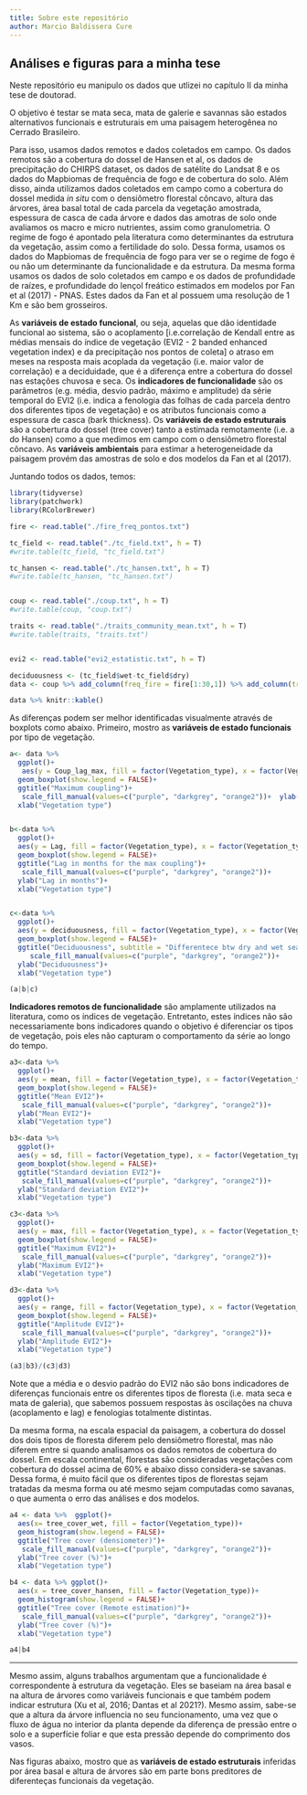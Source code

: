 ```yaml
---
title: Sobre este repositório
author: Marcio Baldissera Cure
---
```


## Análises e figuras para a minha tese

Neste repositório eu manipulo os dados que utlizei no capítulo II da minha tese de doutorad. 

O objetivo é testar se mata seca, mata de galerie e savannas são estados alternativos funcionais e estruturais em uma paisagem heterogênea no Cerrado Brasileiro.

Para isso, usamos dados remotos e dados coletados em campo. Os dados remotos são a cobertura do dossel de Hansen et al, os dados de precipitação do CHIRPS dataset, os dados de satélite do Landsat 8 e os dados do Mapbiomas de frequência de fogo e de cobertura do solo. Além disso, ainda utilizamos dados coletados em campo como a cobertura do dossel medida <i>in situ</i> com o densiômetro florestal côncavo, altura das árvores, área basal total de cada parcela da vegetação amostrada, espessura de casca de cada árvore e dados das amotras de solo onde avaliamos os macro e micro nutrientes, assim como granulometria.
O regime de fogo é apontado pela literatura como determinantes da estrutura da vegetação, assim como a fertilidade do solo. Dessa forma, usamos os dados do Mapbiomas de frequência de fogo para ver se o regime de fogo é ou não um determinante da funcionalidade e da estrutura. Da mesma forma usamos os dados de solo coletados em campo e os dados de profundidade de raízes, e profundidade do lençol freático estimados em modelos por Fan et al (2017) - PNAS. Estes dados da Fan et al possuem uma resolução de 1 Km e são bem grosseiros.
 
As **variáveis de estado funcional**, ou seja, aquelas que dão identidade funcional ao sistema, são o acoplamento [i.e.correlação de Kendall entre as médias mensais do índice de vegetação (EVI2 - 2 banded enhanced vegetation index) e da precipitação nos pontos de coleta] o atraso em meses na resposta mais acoplada da vegetação (i.e. maior valor de correlação) e a deciduidade, que é a diferença entre a cobertura do dossel nas estações chuvosa e seca. Os **indicadores de funcionalidade** são os parâmetros (e.g. média, desvio padrão, máximo e amplitude) da série temporal do EVI2 (i.e. indica a fenologia das folhas de cada parcela dentro dos diferentes tipos de vegetação) e os atributos funcionais como a espessura de casca (bark thickness). Os **variáveis de estado estruturais** são a cobertura do dossel (tree cover) tanto a estimada remotamente (i.e. a do Hansen) como a que medimos em campo com o densiômetro florestal côncavo. As **variáveis ambientais** para estimar a heterogeneidade da paisagem provém das amostras de solo e dos modelos da Fan et al (2017).

Juntando todos os dados, temos:

```r
library(tidyverse)
library(patchwork)
library(RColorBrewer)
```

```r
fire <- read.table("./fire_freq_pontos.txt")

tc_field <- read.table("./tc_field.txt", h = T)
#write.table(tc_field, "tc_field.txt")

tc_hansen <- read.table("./tc_hansen.txt", h = T) 
#write.table(tc_hansen, "tc_hansen.txt")


coup <- read.table("./coup.txt", h = T) 
#write.table(coup, "coup.txt")

traits <- read.table("./traits_community_mean.txt", h = T)
#write.table(traits, "traits.txt")


evi2 <- read.table("evi2_estatistic.txt", h = T)

deciduousness <- (tc_field$wet-tc_field$dry)
data <- coup %>% add_column(freq_fire = fire[1:30,1]) %>% add_column(tree_cover_wet = tc_field$wet)%>% add_column(tree_cover_dry = tc_field$dry) %>% add_column(tree_cover_hansen = tc_hansen[1:30,1]) %>% add_column(phenology = deciduousness) %>% add_column(evi2[1:30,1:4]) %>% rename(Vegetation_type=Fitofisionomia)

```

```r
data %>% knitr::kable()
```


As diferenças podem ser melhor identificadas visualmente através de boxplots como abaixo. Primeiro, mostro as **variáveis de estado funcionais** por tipo de vegetação.

```r
a<- data %>% 
  ggplot()+
   aes(y = Coup_lag_max, fill = factor(Vegetation_type), x = factor(Vegetation_type))+
  geom_boxplot(show.legend = FALSE)+
  ggtitle("Maximum coupling")+
   scale_fill_manual(values=c("purple", "darkgrey", "orange2"))+  ylab("Coupling")+
  xlab("Vegetation type")


b<-data %>% 
  ggplot()+
  aes(y = Lag, fill = factor(Vegetation_type), x = factor(Vegetation_type))+
  geom_boxplot(show.legend = FALSE)+
  ggtitle("Lag in months for the max coupling")+
   scale_fill_manual(values=c("purple", "darkgrey", "orange2"))+
  ylab("Lag in months")+
  xlab("Vegetation type")


c<-data %>% 
  ggplot()+
  aes(y = deciduousness, fill = factor(Vegetation_type), x = factor(Vegetation_type))+
  geom_boxplot(show.legend = FALSE)+
  ggtitle("Deciduousness", subtitle = "Differentece btw dry and wet seasons")+
     scale_fill_manual(values=c("purple", "darkgrey", "orange2"))+
  ylab("Deciduousness")+
  xlab("Vegetation type")

```

```r
(a|b|c)
```


**Indicadores remotos de funcionalidade** são amplamente utilizados na literatura, como os índices de vegetação. Entretanto, estes índices não são necessariamente bons indicadores quando o objetivo é diferenciar os tipos de vegetação, pois eles não capturam o comportamento da série ao longo do tempo.

```r
a3<-data %>% 
  ggplot()+
  aes(y = mean, fill = factor(Vegetation_type), x = factor(Vegetation_type))+
  geom_boxplot(show.legend = FALSE)+
  ggtitle("Mean EVI2")+
   scale_fill_manual(values=c("purple", "darkgrey", "orange2"))+
  ylab("Mean EVI2")+
  xlab("Vegetation type")

b3<-data %>% 
  ggplot()+
  aes(y = sd, fill = factor(Vegetation_type), x = factor(Vegetation_type))+
  geom_boxplot(show.legend = FALSE)+
  ggtitle("Standard deviation EVI2")+
   scale_fill_manual(values=c("purple", "darkgrey", "orange2"))+
  ylab("Standard deviation EVI2")+
  xlab("Vegetation type")

c3<-data %>% 
  ggplot()+
  aes(y = max, fill = factor(Vegetation_type), x = factor(Vegetation_type))+
  geom_boxplot(show.legend = FALSE)+
  ggtitle("Maximum EVI2")+
   scale_fill_manual(values=c("purple", "darkgrey", "orange2"))+
  ylab("Maximum EVI2")+
  xlab("Vegetation type")

d3<-data %>% 
  ggplot()+
  aes(y = range, fill = factor(Vegetation_type), x = factor(Vegetation_type))+
  geom_boxplot(show.legend = FALSE)+
  ggtitle("Amplitude EVI2")+
   scale_fill_manual(values=c("purple", "darkgrey", "orange2"))+
  ylab("Amplitude EVI2")+
  xlab("Vegetation type")

```


```r
(a3|b3)/(c3|d3)
```


Note que a média e o desvio padrão do EVI2 não são bons indicadores de diferenças funcionais entre os diferentes tipos de floresta (i.e. mata seca e mata de galeria), que sabemos possuem respostas às oscilações na chuva (acoplamento e lag) e fenologias totalmente distintas.

Da mesma forma, na escala espacial da paisagem, a cobertura do dossel dos dois tipos de floresta diferem pelo densiômetro florestal, mas não diferem entre si quando analisamos os dados remotos de cobertura do dossel. Em escala continental, florestas são consideradas vegetações com cobertura do dossel acima de 60% e abaixo disso considera-se savanas. Dessa forma, é muito fácil que os diferentes tipos de florestas sejam tratadas da mesma forma ou até mesmo sejam computadas como savanas, o que aumenta o erro das análises e dos modelos.

```r
a4 <- data %>%  ggplot()+
  aes(x= tree_cover_wet, fill = factor(Vegetation_type))+
  geom_histogram(show.legend = FALSE)+
  ggtitle("Tree cover (densiometer)")+
   scale_fill_manual(values=c("purple", "darkgrey", "orange2"))+
  ylab("Tree cover (%)")+
  xlab("Vegetation type")

b4 <- data %>% ggplot()+
  aes(x = tree_cover_hansen, fill = factor(Vegetation_type))+
  geom_histogram(show.legend = FALSE)+
  ggtitle("Tree cover (Remote estimation)")+
   scale_fill_manual(values=c("purple", "darkgrey", "orange2"))+
  ylab("Tree cover (%)")+
  xlab("Vegetation type")
```

<p align="center">
```r
a4|b4
```
</p>
***

Mesmo assim, alguns trabalhos argumentam que a funcionalidade é correspondente à estrutura da vegetação. Eles se baseiam na área basal e na altura de árvores como variáveis funcionais e que também podem indicar estrutura (Xu et al, 2016; Dantas et al 2021?). Mesmo assim, sabe-se que a altura da árvore influencia no seu funcionamento, uma vez que o fluxo de água no interior da planta depende da diferença de pressão entre o solo e a superfície foliar e que esta pressão depende do comprimento dos vasos.

Nas figuras abaixo, mostro que as **variáveis de estado estruturais** inferidas por área basal e altura de árvores são em parte bons preditores de diferenteças funcionais da vegetação.

